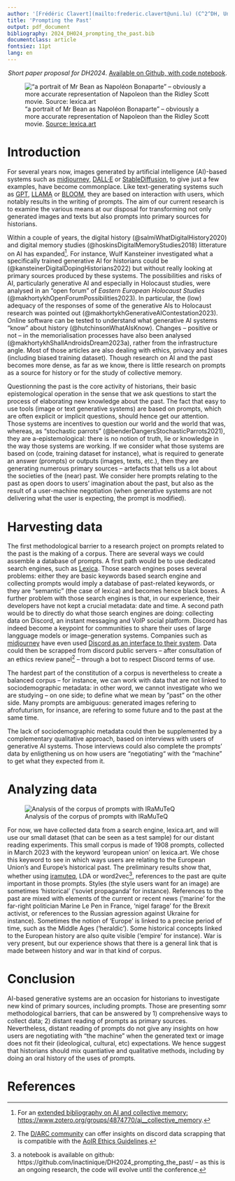 ```yaml
---
author: '[Frédéric Clavert](mailto:frederic.clavert@uni.lu) (C^2^DH, University of Luxembourg)'
title: 'Prompting the Past'
output: pdf_document
bibliography: 2024_DH024_prompting_the_past.bib
documentclass: article
fontsiez: 11pt
lang: en
---
```


<center>*Short paper proposal for DH2024*. [Available on Github, with code notebook](https://github.com/inactinique/DH2024_prompting_the_past/).</center>

![“a portrait of Mr Bean as Napoléon Bonaparte” -- obviously a more accurate representation of Napoleon than the Ridley Scott movie. [Source: lexica.art](https://lexica.art/prompt/b3f66591-355d-4205-9c25-b522db922c12)](img/07_mr_bean_napoleon.png)

# Introduction

For several years now, images generated by artificial intelligence (AI)-based systems such as [midjourney](https://www.midjourney.com/home?callbackUrl=%2Fexplore), [DALL·E](https://openai.com/dall-e-2) or [StableDiffusion](https://stability.ai), to give just a few examples, have become commonplace. Like text-generating systems such as [GPT](https://openai.com/gpt-4), [LLAMA](https://ai.meta.com/llama/) or [BLOOM](https://huggingface.co/bigscience/bloom), they are based on interaction with users, which notably results in the writing of prompts. The aim of our current research is to examine the various means at our disposal for transforming not only generated images and texts but also prompts into primary sources for historians.

Within a couple of years, the digital history (@salmiWhatDigitalHistory2020) and digital memory studies (@hoskinsDigitalMemoryStudies2018) litterature on AI has expanded[^extended]. For instance, Wulf Kansteiner investigated what a specifically trained generative AI for historians could be (@kansteinerDigitalDopingHistorians2022) but without really looking at primary sources produced by these systems. The possibilities and risks of AI, particularly generative AI and especially in Holocaust studies, were analysed in an “open forum” of *Eastern European Holocaust Studies* (@makhortykhOpenForumPossibilities2023). In particular, the (low) adequacy of the responses of some of the generative AIs to Holocaust research was pointed out (@makhortykhGenerativeAIContestation2023). Online software can be tested to understand what generative AI systems “know” about history (@hutchinsonWhatAIsKnow). Changes -- positive or not -- in the memorialisation processes have also been analysed (@makhortykhShallAndroidsDream2023a), rather from the infrastructure angle. Most of those articles are also dealing with ethics, privacy and biases (including biased training dataset). Though research on AI and the past becomes more dense, as far as we know, there is little research on prompts as a source for history or for the study of collective memory.

[^extended]: For an [extended bibliography on AI and collective memory: https://www.zotero.org/groups/4874770/ai__collective_memory](https://www.zotero.org/groups/4874770/ai__collective_memory).

Questionning the past is the core activity of historians, their basic epistemological operation in the sense that we ask questions to start the process of elaborating new knowledge about the past. The fact that easy to use tools (image or text generative systems) are based on prompts, which are often explicit or implicit questions, should hence get our attention. Those systems are incentives to question our world and the world that was, whereas, as “stochastic parrots” (@benderDangersStochasticParrots2021), they are a-epistemological: there is no notion of truth, lie or knowledge in the way those systems are working. If we consider what those systems are based on (code, training dataset for instance), what is required to generate an answer (prompts) or outputs (images, texts, etc.), then they are generating numerous primary sources -- artefacts that tells us a lot about the societies of the (near) past. We consider here prompts relating to the past as open doors to users' imagination about the past, but also as the result of a user-machine negotiation (when generative systems are not delivering what the user is expecting, the prompt is modified).

# Harvesting data

The first methodological barrier to a research project on prompts related to the past is the making of a corpus. There are several ways we could assemble a database of prompts. A first path would be to use dedicated search engines, such as [Lexica](https://lexica.art/). Those search engines poses several problems: either they are basic keywords based search engine and collecting prompts would imply a database of past-related keywords, or they are “semantic” (the case of lexica) and becomes hence black boxes. A further problem with those search engines is that, in our experience, their developers have not kept a crucial metadata: date and time. A second path would be to directly do what those search engines are doing: collecting data on Discord, an instant messaging and VoIP social platform. Discord has indeed become a keypoint for communities to share their uses of large langguage models or image-generation systems. Companies such as [midjourney](https://www.midjourney.com/home?callbackUrl=%2Fexplore) have even used [Discord as an interface to their system](https://docs.midjourney.com/docs/midjourney-discord). Data could then be scrapped from discord public servers -- after consultation of an ethics review panel[^ethics] -- through a bot to respect Discord terms of use.

[^ethics]: The [D/ARC community](https://darcmode.org/) can offer insights on discord data scrapping that is compatible with the [AoIR Ethics Guidelines](https://aoir.org/reports/ethics3.pdf).

The hardest part of the constitution of a corpus is nevertheless to create a balanced corpus -- for instance, we can work with data that are not linked to sociodemographic metadata: in other word, we cannot investigate who we are studying -- on one side; to define what we mean by ”past” on the other side. Many prompts are ambiguous: generated images refering to afrofuturism, for insance, are refering to some future and to the past at the same time.

The lack of sociodemographic metadata could then be supplemented by a complementary qualitative approach, based on interviews with users of generative AI systems. Those interviews could also complete the prompts' data by enligthening us on how users are “negotiating“ with the “machine” to get what they expected from it.

# Analyzing data

![Analysis of the corpus of prompts with IRaMuTeQ](img/06_dendro.png)

For now, we have collected data from a search engine, lexica.art, and will use our small dataset (that can be seen as a test sample) for our distant reading experiments. This small corpus is made of 1908 prompts, collected in March 2023 with the keyword 'european union' on lexica.art. We chose this keyword to see in which ways users are relating to the European Union's and Europe's historical past. The preliminary results show that, whether using [iramuteq](https://iramuteq.org), LDA or word2vec[^code], references to the past are quite important in those prompts. Styles (the style users want for an image) are sometimes 'historical' ('soviet propaganda' for instance). References to the past are mixed with elements of the current or recent news ('marine' for the far-right politician Marine Le Pen in France, 'nigel farage' for the Brexit activist, or references to the Russian agression against Ukraine for instance). Sometimes the notion of 'Europe' is linked to a precise period of time, such as the Middle Ages ('heraldic'). Some historical concepts linked to the European history are also quite visible ('empire' for instance). War is very present, but our experience shows that there is a general link that is made between history and war in that kind of corpus.

[^code]: a notebook is available on github: https://github.com/inactinique/DH2024_prompting_the_past/ -- as this is an ongoing research, the code will evolve until the conference.

# Conclusion

AI-based generative systems are an occasion for historians to investigate new kind of primary sources, including prompts. Those are presenting somr methodological barriers, that can be answered by 1\) comprehensive ways to collect data; 2) distant reading of prompts as primary sources. Nevertheless, distant reading of prompts do not give any insights on how users are negotiating with "the machine" when the generated text or image does not fit their (ideological, cultural, etc) expectations. We hence suggest that historians should mix quantiative and qualitative methods, including by doing an oral history of the uses of prompts.

# References